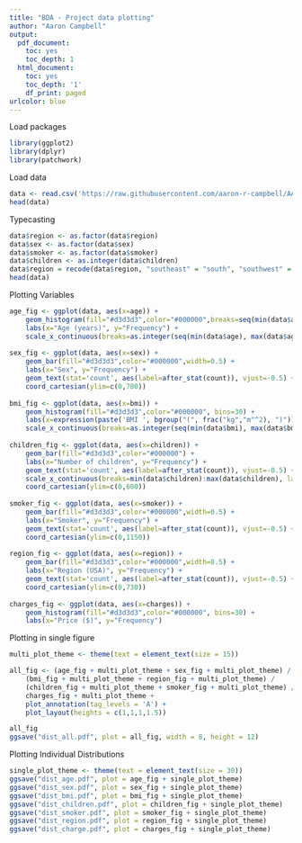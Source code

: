 ```yaml
---
title: "BDA - Project data plotting"
author: "Aaron Campbell"
output:
  pdf_document:
    toc: yes
    toc_depth: 1
  html_document:
    toc: yes
    toc_depth: '1'
    df_print: paged
urlcolor: blue
---
```


\newpage

Load packages
```r
library(ggplot2)
library(dplyr)
library(patchwork)
```

Load data
```r
data <- read.csv('https://raw.githubusercontent.com/aaron-r-campbell/AALTO-CS-E5710-Bayesian-Data-Analysis-D-Project/main/Machine-Learning-with-R-datasets/insurance.csv')
head(data)
```

Typecasting
```r
data$region <- as.factor(data$region)
data$sex <- as.factor(data$sex)
data$smoker <- as.factor(data$smoker)
data$children <- as.integer(data$children)
data$region = recode(data$region, "southeast" = "south", "southwest" = "south", "northeast" = "north", "northwest" = "north")
head(data)
```

Plotting Variables
```r
age_fig <- ggplot(data, aes(x=age)) + 
    geom_histogram(fill="#d3d3d3",color="#000000",breaks=seq(min(data$age),max(data$age),length.out=11), bins=10) +
    labs(x="Age (years)", y="Frequency") + 
    scale_x_continuous(breaks=as.integer(seq(min(data$age), max(data$age), length.out=6)))
   
sex_fig <- ggplot(data, aes(x=sex)) + 
    geom_bar(fill="#d3d3d3",color="#000000",width=0.5) +
    labs(x="Sex", y="Frequency") +
    geom_text(stat='count', aes(label=after_stat(count)), vjust=-0.5) + 
    coord_cartesian(ylim=c(0,700))
   
bmi_fig <- ggplot(data, aes(x=bmi)) + 
    geom_histogram(fill="#d3d3d3",color="#000000", bins=30) +
    labs(x=expression(paste('BMI ', bgroup("(", frac("kg","m"^2), ")"))), y="Frequency") +
    scale_x_continuous(breaks=as.integer(seq(min(data$bmi), max(data$bmi), length.out=5)))
   
children_fig <- ggplot(data, aes(x=children)) + 
    geom_bar(fill="#d3d3d3",color="#000000") +
    labs(x="Number of children", y="Frequency") +
    geom_text(stat='count', aes(label=after_stat(count)), vjust=-0.5) + 
    scale_x_continuous(breaks=min(data$children):max(data$children), labels=sapply(min(data$children):max(data$children), function(x) toString(x))) +
    coord_cartesian(ylim=c(0,600))
   
smoker_fig <- ggplot(data, aes(x=smoker)) +
    geom_bar(fill="#d3d3d3",color="#000000",width=0.5) +
    labs(x="Smoker", y="Frequency") +
    geom_text(stat='count', aes(label=after_stat(count)), vjust=-0.5) +
    coord_cartesian(ylim=c(0,1150))
   
region_fig <- ggplot(data, aes(x=region)) + 
    geom_bar(fill="#d3d3d3",color="#000000",width=0.5) +
    labs(x="Region (USA)", y="Frequency") +
    geom_text(stat='count', aes(label=after_stat(count)), vjust=-0.5) +
    coord_cartesian(ylim=c(0,730))
   
charges_fig <- ggplot(data, aes(x=charges)) + 
    geom_histogram(fill="#d3d3d3",color="#000000", bins=30) +
    labs(x="Price ($)", y="Frequency")
```

Plotting in single figure
```r
multi_plot_theme <- theme(text = element_text(size = 15))

all_fig <- (age_fig + multi_plot_theme + sex_fig + multi_plot_theme) /
    (bmi_fig + multi_plot_theme + region_fig + multi_plot_theme) /
    (children_fig + multi_plot_theme + smoker_fig + multi_plot_theme) /
    charges_fig + multi_plot_theme +
    plot_annotation(tag_levels = 'A') +
    plot_layout(heights = c(1,1,1,1.5))

all_fig
ggsave("dist_all.pdf", plot = all_fig, width = 8, height = 12)
```

Plotting Individual Distributions
```r
single_plot_theme <- theme(text = element_text(size = 30))
ggsave("dist_age.pdf", plot = age_fig + single_plot_theme)
ggsave("dist_sex.pdf", plot = sex_fig + single_plot_theme)
ggsave("dist_bmi.pdf", plot = bmi_fig + single_plot_theme)
ggsave("dist_children.pdf", plot = children_fig + single_plot_theme)
ggsave("dist_smoker.pdf", plot = smoker_fig + single_plot_theme)
ggsave("dist_region.pdf", plot = region_fig + single_plot_theme)
ggsave("dist_charge.pdf", plot = charges_fig + single_plot_theme)
```
